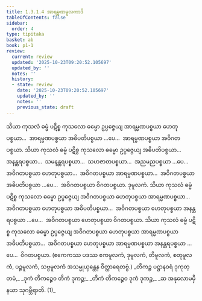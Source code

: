 ```yaml
---
title: 1.3.1.4 အာရမ္မဏမူလကာဒိ
tableOfContents: false
sidebar:
  order: 4
type: tipitaka
basket: ab
book: p1-1
review:
  current: review
  updated: '2025-10-23T09:20:52.105697'
  updated_by: ''
  notes: ''
  history:
  - state: review
    date: '2025-10-23T09:20:52.105697'
    updated_by: ''
    notes: ''
    previous_state: draft
---
```



<ReviewStatus review={frontmatter.review} showDetails={true} />

<HypothesisAnnotation frontmatter={frontmatter} />

<DynamicBreadcrumb />

<Division number="40" book="p1-1" e="ch" v="36" p="15">

<Paragraph number="83" book="p1-1">
သိယာ ကုသလံ ဓမ္မံ ပဋိစ္စ ကုသလော ဓမ္မော ဥပ္ပဇ္ဇေယျ အာရမ္မဏပစ္စယာ ဟေတုပစ္စယာ…  အာရမ္မဏပစ္စယာ အဓိပတိပစ္စယာ …ပေ…  အာရမ္မဏပစ္စယာ အဝိဂတပစ္စယာ.
</Paragraph>

<Paragraph number="84" book="p1-1">
သိယာ ကုသလံ ဓမ္မံ ပဋိစ္စ ကုသလော ဓမ္မော ဥပ္ပဇ္ဇေယျ အဓိပတိပစ္စယာ…  အနန္တရပစ္စယာ…  သမနန္တရပစ္စယာ…  သဟဇာတပစ္စယာ…  အညမညပစ္စယာ …ပေ…  အဝိဂတပစ္စယာ ဟေတုပစ္စယာ…  အဝိဂတပစ္စယာ အာရမ္မဏပစ္စယာ…  အဝိဂတပစ္စယာ အဓိပတိပစ္စယာ …ပေ…  အဝိဂတပစ္စယာ ဝိဂတပစ္စယာ.

</Paragraph>
</Division>

<Paragraph number="85" type="center" book="p1-1">
ဒုမူလကံ.


</Paragraph>

<Division number="41" book="p1-1" e="ch" v="36" p="15">

<Paragraph number="86" book="p1-1">
သိယာ ကုသလံ ဓမ္မံ ပဋိစ္စ ကုသလော ဓမ္မော ဥပ္ပဇ္ဇေယျ အဝိဂတပစ္စယာ ဟေတုပစ္စယာ အာရမ္မဏပစ္စယာ…  အဝိဂတပစ္စယာ ဟေတုပစ္စယာ အဓိပတိပစ္စယာ…  အဝိဂတပစ္စယာ ဟေတုပစ္စယာ အနန္တရပစ္စယာ …ပေ…  အဝိဂတပစ္စယာ ဟေတုပစ္စယာ ဝိဂတပစ္စယာ.
</Paragraph>

</Division>
<Division number="42" book="p1-1" e="ch" v="36" p="15">

<Paragraph number="87" book="p1-1">
သိယာ ကုသလံ ဓမ္မံ ပဋိစ္စ ကုသလော ဓမ္မော ဥပ္ပဇ္ဇေယျ အဝိဂတပစ္စယာ ဟေတုပစ္စယာ အာရမ္မဏပစ္စယာ အဓိပတိပစ္စယာ…  အဝိဂတပစ္စယာ ဟေတုပစ္စယာ အာရမ္မဏပစ္စယာ အနန္တရပစ္စယာ …ပေ…  ဝိဂတပစ္စယာ.
</Paragraph>

<Paragraph number="88" book="p1-1">
(ဧကေကဿ ပဒဿ ဧကမူလကံ, ဒုမူလကံ, တိမူလကံ, စတုမူလကံ, ပဉ္စမူလကံ, သဗ္ဗမူလကံ အသမ္မုယှန္တေန ဝိတ္ထာရေတဗ္ဗံ.)
</Paragraph>

<Paragraph number="89" type="verses" book="p1-1">
_တိကဉ္စ ပဋ္ဌာနဝရံ ဒုကုတ္တမံ,_  
_ဒုကံ တိကဉ္စေဝ တိကံ ဒုကဉ္စ;_  
_တိကံ တိကဉ္စေဝ ဒုကံ ဒုကဉ္စ,_  
_ဆ အနုလောမမှိ နယာ သုဂမ္ဘီရာတိ. (1)_
</Paragraph>
</Division>